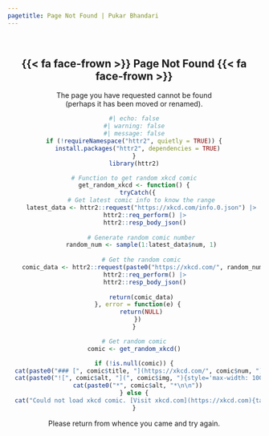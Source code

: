 ```yaml
---
pagetitle: Page Not Found | Pukar Bhandari
---
```


<!-- Source: https://github.com/Paulj1989/paulrjohnson.net/blob/main/404.qmd -->

<br>

<div style="text-align: center">

# {{< fa face-frown >}} Page Not Found {{< fa face-frown >}}

The page you have requested cannot be found<br>(perhaps it has been moved or renamed). 

```r
#| echo: false
#| warning: false
#| message: false
if (!requireNamespace("httr2", quietly = TRUE)) {
  install.packages("httr2", dependencies = TRUE)
}
library(httr2)

# Function to get random xkcd comic
get_random_xkcd <- function() {
  tryCatch({
    # Get latest comic info to know the range
    latest_data <- httr2::request("https://xkcd.com/info.0.json") |>
      httr2::req_perform() |>
      httr2::resp_body_json()
    
    # Generate random comic number
    random_num <- sample(1:latest_data$num, 1)
    
    # Get the random comic
    comic_data <- httr2::request(paste0("https://xkcd.com/", random_num, "/info.0.json")) |>
      httr2::req_perform() |>
      httr2::resp_body_json()
    
    return(comic_data)
  }, error = function(e) {
    return(NULL)
  })
}

# Get random comic
comic <- get_random_xkcd()

if (!is.null(comic)) {
  cat(paste0("### [", comic$title, "](https://xkcd.com/", comic$num, "){target='_blank'}\n\n"))
  cat(paste0("![", comic$alt, "](", comic$img, "){style='max-width: 100%; height: auto;'}\n\n"))
  cat(paste0("*", comic$alt, "*\n\n"))
} else {
  cat("Could not load xkcd comic. [Visit xkcd.com](https://xkcd.com){target='_blank'}\n\n")
}
```
Please return from whence you came and try again.

</div>
